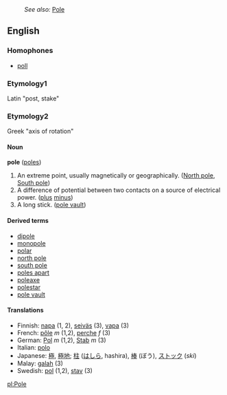 :''See also:'' [[Pole]]
==English==
=== Homophones ===
* [[poll]]
===Etymology1===
Latin "post, stake"
===Etymology2===
Greek "axis of rotation"
====Noun====
'''pole''' ([[poles]])

#An extreme point, usually magnetically or geographically. ([[North pole]], [[South pole]])
#A difference of potential between two contacts on a source of electrical power. ([[plus]] [[minus]])
#A long stick. ([[pole vault]])

====Derived terms====
*[[dipole]]
*[[monopole]]
*[[polar]]
*[[north pole]]
*[[south pole]]
*[[poles apart]]
*[[poleaxe]]
*[[polestar]]
*[[pole vault]]

====Translations====
*Finnish: [[napa#Finnish|napa]] (1, 2), [[seiväs#Finnish|seiväs]] (3), [[vapa#Finnish|vapa]] (3)
*French: [[pôle]] ''m'' (1,2), [[perche]] ''f'' (3)
*German: [[Pol]] ''m'' (1,2), [[Stab]] ''m'' (3)
*Italian: [[polo]]
*Japanese: [[極]], [[極地]]; [[柱]] ([[はしら]], hashira), [[棒]] (ぼう), [[ストック]] (''ski'')
*Malay: [[galah]] (3)
*Swedish: [[pol]] (1,2), [[stav]] (3)

[[pl:Pole]]